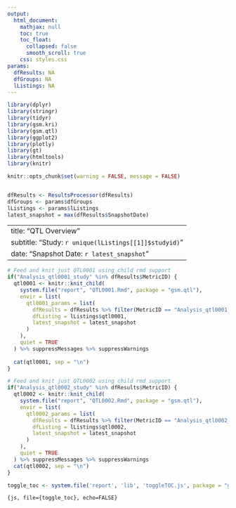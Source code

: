 ```yaml
---
output:
  html_document:
    mathjax: null
    toc: true
    toc_float:
      collapsed: false
      smooth_scroll: true
    css: styles.css
params:
  dfResults: NA
  dfGroups: NA
  lListings: NA
---
```


```r
library(dplyr)
library(stringr)
library(tidyr)
library(gsm.kri)
library(gsm.qtl)
library(ggplot2)
library(plotly)
library(gt)
library(htmltools)
library(knitr)

knitr::opts_chunk$set(warning = FALSE, message = FALSE)


dfResults <- ResultsProcessor(dfResults)
dfGroups <- params$dfGroups
lListings <- params$lListings
latest_snapshot = max(dfResults$SnapshotDate)
```

---
title: "QTL Overview"
subtitle: "Study: `r unique(lListings[[1]]$studyid)`"
date: "Snapshot Date: `r latest_snapshot`"
---

```r
# Feed and knit just QTL0001 using child rmd support
if("Analysis_qtl0001_study" %in% dfResults$MetricID) {
  qtl0001 <- knitr::knit_child(
    system.file("report", "QTL0001.Rmd", package = "gsm.qtl"),
    envir = list(
      qtl0001_params = list(
        dfResults = dfResults %>% filter(MetricID == "Analysis_qtl0001_study"),
        dfListing = lListings$qtl0001,
        latest_snapshot = latest_snapshot
      )
    ),
    quiet = TRUE
  ) %>% suppressMessages %>% suppressWarnings
  
  cat(qtl0001, sep = "\n")
}
```

```r
# Feed and knit just QTL0002 using child rmd support
if("Analysis_qtl0002_study" %in% dfResults$MetricID) {
  qtl0002 <- knitr::knit_child(
    system.file("report", "QTL0002.Rmd", package = "gsm.qtl"),
    envir = list(
      qtl0002_params = list(
        dfResults = dfResults %>% filter(MetricID == "Analysis_qtl0002_study"),
        dfListing = lListings$qtl0002,
        latest_snapshot = latest_snapshot
      )
    ),
    quiet = TRUE
  ) %>% suppressMessages %>% suppressWarnings
  cat(qtl0002, sep = "\n")
}
```

```r
toggle_toc <- system.file('report', 'lib', 'toggleTOC.js', package = "gsm.kri")
```

```{js, file={toggle_toc}, echo=FALSE}
```
